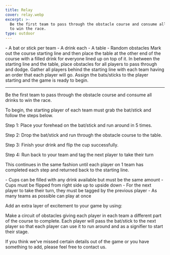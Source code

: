 ```yaml
---
title: Relay
cover: relay.webp
excerpt: >-
  Be the first team to pass through the obstacle course and consume all drinks
  to win the race.
type: outdoor
---
```


<GameHero
  cover="/BeerGoggleGames/images/relay.webp"
  alt="Relay"
/>

<GameSection title="Equipment" icon="/BeerGoggleGames/images/liquor.webp">
-   A bat or stick per team
-   A drink each
-   A table
-   Random obstacles
</GameSection>

<GameSection title="Setup" icon="/BeerGoggleGames/images/settings.webp">
Mark out the course starting line and then place the table at the other end of the course with a filled drink for everyone lined up on top of it. In between the starting line and the table, place obstacles for all players to pass through and dodge. Gather all players behind the starting line with each team having an order that each player will go. Assign the bats/sticks to the player starting and the game is ready to begin.

* * *
</GameSection>

<GameSection title="Aim of the Game" icon="/BeerGoggleGames/images/target.webp">
<p>Be the first team to pass through the obstacle course and consume all drinks to win the race.</p>
</GameSection>

<GameSection title="How to Play" icon="/BeerGoggleGames/images/question.webp">
To begin, the starting player of each team must grab the bat/stick and follow the steps below.

Step 1: Place your forehead on the bat/stick and run around in 5 times.

Step 2: Drop the bat/stick and run through the obstacle course to the table.

Step 3: Finish your drink and flip the cup successfully.

Step 4: Run back to your team and tag the next player to take their turn

This continues in the same fashion until each player on 1 team has completed each step and returned back to the starting line.
</GameSection>

<GameSection title="Rules" icon="/BeerGoggleGames/images/rules.webp">
-   Cups can be filled with any drink available but must be the same amount
-   Cups must be flipped from right side up to upside down
-   For the next player to take their turn, they must be tagged by the previous player
-   As many teams as possible can play at once
</GameSection>

<GameSection title="Special Edition" icon="/BeerGoggleGames/images/special.webp">
<p>Add an extra layer of excitement to your game by using:</p>
</GameSection>

<GameSection title="**Circuits**" icon="/BeerGoggleGames/images/question.webp">
<p>Make a circuit of obstacles giving each player in each team a different part of the course to complete. Each player will pass the bat/stick to the next player so that each player can use it to run around and as a signifier to start their stage.</p>
</GameSection>

<ShareButtons title="Relay" />

<FeedbackCard>
<p>If you think we've missed certain details out of the game or you have something to add, please feel free to contact us.</p>
</FeedbackCard>
